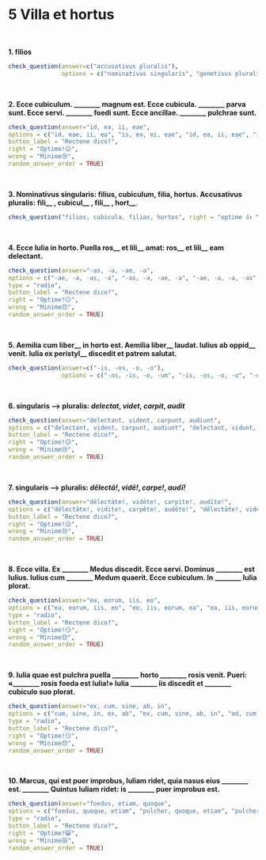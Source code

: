 # 5 Villa et hortus
</br>

**1. filios** 
```r
check_question(answer=c("accusativus pluralis"), 
               options = c("nominativus singularis", "genetivus pluralis", "accusativus pluralis", "nominativus pluralis"), right = "ita, ut dicis 👏", wrong = "minime 😔", button_label = "Rectene dico?", type = "radio")
```
</br>

**2. Ecce cubiculum. ________ magnum est. Ecce cubicula. ________ parva sunt. Ecce servi. ________ foedi sunt. Ecce ancillae. ________ pulchrae sunt.**

```r
check_question(answer="id, ea, ii, eae",
options = c("id, eae, ii, ea", "is, ea, ei, eae", "id, ea, ii, eae", "id, ea, ei, ea"),
button_label = "Rectene dico?",
right = "Optime!😉",
wrong = "Minime😢",
random_answer_order = TRUE)
```
</br>

**3. Nominativus singularis: filius, cubiculum, filia, hortus. Accusativus pluralis: fili\_\_ , cubicul\_\_ , fili\_\_ , hort\_\_**.

```r
check_question("filios, cubicula, filias, hortos", right = "optime 👍 ", wrong = "cogitandum est 🤔", button_label = "Rectene dico?", placeholder = "filius, cubiculum, filia, hortus")
```
</br>

**4. Ecce Iulia in horto. Puella ros\_\_ et lili\_\_ amat: ros\_\_ et lili\_\_ eam delectant.**

```r
check_question(answer="-as, -a, -ae, -a",
options = c("-ae, -a, -as, -a", "-as, -a, -ae, -a", "-ae, -a, -a, -as", "-as, -a, -a, -ae"),
type = "radio",
button_label = "Rectene dico?",
right = "Optime!😏",
wrong = "Minime😞",
random_answer_order = TRUE)
```
</br>

**5. Aemilia cum liber\_\_ in horto est. Aemilia liber\_\_ laudat. Iulius ab oppid\_\_ venit. Iulia ex peristyl\_\_ discedit et patrem salutat.**
```r
check_question(answer=c("-is, -os, -o, -o"), 
               options = c("-os, -is, -o, -um", "-is, -os, -o, -o", "-os, -os, -o, -o", "-is, -os, -um, -o"), right = "optime 👍", wrong = "minime 😔", button_label = "Rectene dico?", type = "radio")
```
</br>

**6. singularis —> pluralis: _delectat_, _videt_, _carpit_, _audit_**

```r
check_question(answer="delectant, vident, carpunt, audiunt",
options = c("delectant, vident, carpunt, audiunt", "delectant, vidunt, carpiunt, audunt", "delectant, vident, carpiunt, audiunt", "delectant, vident, carpunt, audunt"),
button_label = "Rectene dico?",
right = "Optime!😉",
wrong = "Minime😢",
random_answer_order = TRUE)
```
</br>

**7. singularis —> pluralis: _dēlectā!_, _vidē!_, _carpe!_, _audī!_**

```r
check_question(answer="dēlectāte!, vidēte!, carpite!, audīte!",
options = c("dēlectāte!, vidite!, carpēte!, audēte!", "dēlectāte!, vidēte!, carpete!, audīte!", "dēlectāte!, vidēte!, carpite!, audīte!", "dēlectāte!, vidēte!, carpite!, audete!"),
button_label = "Rectene dico?",
right = "Optime!😉",
wrong = "Minime😢",
random_answer_order = TRUE)
```
</br>

**8. Ecce villa. Ex ________ Medus discedit. Ecce servi. Dominus ________ est Iulius. Iulius cum ________ Medum quaerit. Ecce cubiculum. In ________ Iulia plorat.**

```r
check_question(answer="ea, eorum, iis, eo",
options = c("ea, eorum, iis, eo", "eo, iis, eorum, ea", "ea, iis, eorum, eo", "eo, eorum, iis, ea"),
type = "radio",
button_label = "Rectene dico?",
right = "Optime!😏",
wrong = "Minime😞",
random_answer_order = TRUE)
```
</br>

**9. Iulia quae est pulchra puella ________ horto ________ rosis venit. Pueri: «________ rosis foeda est Iulia!» Iulia ________ iis discedit et ________ cubiculo suo plorat.**

```r
check_question(answer="ex, cum, sine, ab, in",
options = c("cum, sine, in, ex, ab", "ex, cum, sine, ab, in", "ad, cum, sine, ex, in", "in sine, cum, ab, ex"),
type = "radio",
button_label = "Rectene dico?",
right = "Optime!😏",
wrong = "Minime😞",
random_answer_order = TRUE)
```
</br>

**10. Marcus, qui est puer improbus, Iuliam ridet, quia nasus eius ________ est. ________ Quintus Iuliam ridet: is ________ puer improbus est.**

```r
check_question(answer="foedus, etiam, quoque",
options = c("foedus, quoque, etiam", "pulcher, quoque, etiam", "pulcher, etiam, quoque", "foedus, etiam, quoque"),
type = "radio",
button_label = "Rectene dico?",
right = "Optime!😸",
wrong = "Minime😿",
random_answer_order = TRUE)
```

</br>









